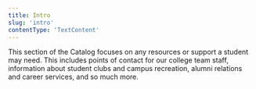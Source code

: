 ```yaml
---
title: Intro
slug: 'intro'
contentType: 'TextContent'
---
```


This section of the Catalog focuses on any resources or support a student may need. This includes
points of contact for our college team staff, information about student clubs and campus recreation,
alumni relations and career services, and so much more.
